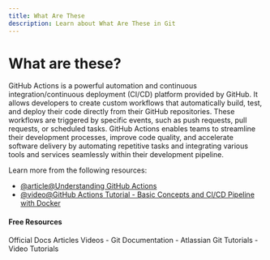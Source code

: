```yaml
---
title: What Are These
description: Learn about What Are These in Git
---
```


# What are these?

GitHub Actions is a powerful automation and continuous integration/continuous deployment (CI/CD) platform provided by GitHub. It allows developers to create custom workflows that automatically build, test, and deploy their code directly from their GitHub repositories. These workflows are triggered by specific events, such as push requests, pull requests, or scheduled tasks. GitHub Actions enables teams to streamline their development processes, improve code quality, and accelerate software delivery by automating repetitive tasks and integrating various tools and services seamlessly within their development pipeline.

Learn more from the following resources:

- [@article@Understanding GitHub Actions](https://docs.github.com/en/actions/learn-github-actions/understanding-github-actions)
- [@video@GitHub Actions Tutorial - Basic Concepts and CI/CD Pipeline with Docker](https://www.youtube.com/watch?v=R8_veQiYBjI)

#### Free Resources

<Tabs defaultValue="official">
<TabsList>
<TabsTrigger value="official">Official Docs</TabsTrigger>
<TabsTrigger value="article">Articles</TabsTrigger>
<TabsTrigger value="video">Videos</TabsTrigger>
</TabsList>

<TabsContent value="official">
- <Link href="https://git-scm.com/docs">Git Documentation</Link>
</TabsContent>
<TabsContent value="article">
- <Link href="https://www.atlassian.com/git/tutorials">Atlassian Git Tutorials</Link>
</TabsContent>
<TabsContent value="video">
- <Link href="https://www.youtube.com/results?search_query=git+what-are-these+tutorial">Video Tutorials</Link>
</TabsContent>
</Tabs>

